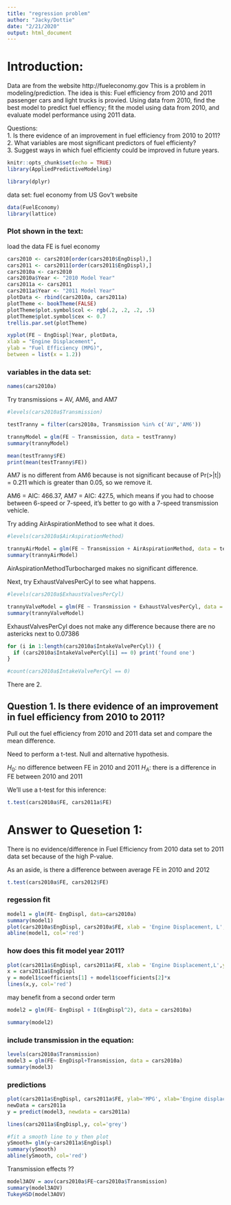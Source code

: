 ```yaml
---
title: "regression problem"
author: "Jacky/Dottie"
date: "2/21/2020"
output: html_document
---
```


# Introduction:
Data are from the website http://fueleconomy.gov 
This is a problem in modeling/prediction.
The idea is this:  Fuel efficiency from 2010 and 2011 passenger cars and light trucks is provied.  Using data from 2010, find the best model to predict fuel effiency; fit the model using data from 2010, and evaluate model performance using 2011 data.  

Questions:  
1. Is there evidence of an improvement in fuel efficiency from 2010 to 2011?  
2. What variables are most significant predictors of fuel efficienty?  
3. Suggest ways in which fuel efficienty could be improved in future years.   


```r
knitr::opts_chunk$set(echo = TRUE)
library(AppliedPredictiveModeling)

library(dplyr)
```

data set: fuel economy from US Gov't website

```r
data(FuelEconomy)
library(lattice)

```
### Plot shown in the text:
load the data
FE is fuel economy

```r
cars2010 <- cars2010[order(cars2010$EngDispl),]
cars2011 <- cars2011[order(cars2011$EngDispl),]
cars2010a <- cars2010
cars2010a$Year <- "2010 Model Year"
cars2011a <- cars2011
cars2011a$Year <- "2011 Model Year"
plotData <- rbind(cars2010a, cars2011a)
plotTheme <- bookTheme(FALSE)
plotTheme$plot.symbol$col <- rgb(.2, .2, .2, .5)
plotTheme$plot.symbol$cex <- 0.7
trellis.par.set(plotTheme)

xyplot(FE ~ EngDispl|Year, plotData,
xlab = "Engine Displacement",
ylab = "Fuel Efficiency (MPG)",
between = list(x = 1.2))

```

### variables in the data set:

```r
names(cars2010a)
```

Try transmissions = AV, AM6, and AM7

```r
#levels(cars2010a$Transmission)

testTranny = filter(cars2010a, Transmission %in% c('AV','AM6'))

trannyModel = glm(FE ~ Transmission, data = testTranny)
summary(trannyModel)

mean(testTranny$FE)
print(mean(testTranny$FE))
```

AM7 is no different from AM6 because is not significant because of Pr(>|t|) = 0.211 which is greater than 0.05, so we remove it.

AM6 = AIC: 466.37, AM7 = AIC: 427.5, which means if you had to choose between 6-speed or 7-speed, it's better to go with a 7-speed transmission vehicle.


Try adding AirAspirationMethod to see what it does.

```r
#levels(cars2010a$AirAspirationMethod)

trannyAirModel = glm(FE ~ Transmission + AirAspirationMethod, data = testTranny)
summary(trannyAirModel)
```

AirAspirationMethodTurbocharged makes no significant difference.

Next, try ExhaustValvesPerCyl to see what happens.

```r
#levels(cars2010a$ExhaustValvesPerCyl)

trannyValveModel = glm(FE ~ Transmission + ExhaustValvesPerCyl, data = testTranny)
summary(trannyValveModel)
```

ExhaustValvesPerCyl does not make any difference because there are no astericks next to 0.07386

```r
for (i in 1:length(cars2010a$IntakeValvePerCyl)) {
  if (cars2010a$IntakeValvePerCyl[i] == 0) print('found one')
}

#count(cars2010a$IntakeValvePerCyl == 0)
```

There are 2.

## Question 1. Is there evidence of an improvement in fuel efficiency from 2010 to 2011? 

Pull out the fuel efficiency from 2010 and 2011 data set and compare the mean difference.

Need to perform a t-test. Null and alternative hypothesis.

$H_0$: no difference between FE in 2010 and 2011
$H_A$: there is a difference in FE between 2010 and 2011

We'll use a t-test for this inference:

```r
t.test(cars2010a$FE, cars2011a$FE)
```

# Answer to Quesetion 1:

There is no evidence/difference in Fuel Efficiency from 2010 data set to 2011 data set because of the high P-value.

As an aside, is there a difference between average FE in 2010 and 2012

```r
t.test(cars2010a$FE, cars2012$FE)
```


### regession fit

```r
model1 = glm(FE~ EngDispl, data=cars2010a)
summary(model1)
plot(cars2010a$EngDispl, cars2010a$FE, xlab = 'Engine Displacement, L', ylab = 'Fuel Efficiency, MPG')
abline(model1, col='red')
```

### how does this fit model year 2011?
```r
plot(cars2011a$EngDispl, cars2011a$FE, xlab = 'Engine Displacement,L',ylab='MPG')
x = cars2011a$EngDispl
y = model1$coefficients[1] + model1$coefficients[2]*x
lines(x,y, col='red')
```



may benefit from a second order term

```r
model2 = glm(FE~ EngDispl + I(EngDispl^2), data = cars2010a)

summary(model2)
```

### include transmission in the equation:

```r
levels(cars2010a$Transmission)
model3 = glm(FE~ EngDispl+Transmission, data = cars2010a)
summary(model3)

```



### predictions
```r
plot(cars2011a$EngDispl, cars2011a$FE, ylab='MPG', xlab='Engine displacement, L')
newData = cars2011a
y = predict(model3, newdata = cars2011a)

lines(cars2011a$EngDispl,y, col='grey')

#fit a smooth line to y then plot
ySmooth= glm(y~cars2011a$EngDispl)
summary(ySmooth)
abline(ySmooth, col='red')

```

Transmission effects ??

```r

model3AOV = aov(cars2010a$FE~cars2010a$Transmission)
summary(model3AOV)
TukeyHSD(model3AOV)
```



